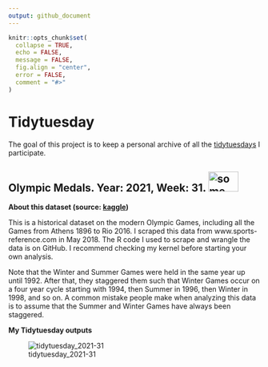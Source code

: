 ```yaml
---
output: github_document
---
```


<!-- README.md is generated from README.Rmd. Please edit that file -->

```r
knitr::opts_chunk$set(
  collapse = TRUE,
  echo = FALSE,
  message = FALSE,
  fig.align = "center",
  error = FALSE,
  comment = "#>"
)
```

# Tidytuesday

<!-- badges: start -->
<!-- badges: end -->

The goal of this project is to keep a personal archive of all the [tidytuesdays](https://github.com/rfordatascience/tidytuesday) I participate.



## Olympic Medals. Year: 2021, Week: 31. <img src="fig/Olympic_rings.svg" alt="some text" width=60 height=40>

**About this dataset (source: [kaggle](https://www.kaggle.com/heesoo37/120-years-of-olympic-history-athletes-and-results))**

This is a historical dataset on the modern Olympic Games, including all the Games from Athens 1896 to Rio 2016. I scraped this data from www.sports-reference.com in May 2018. The R code I used to scrape and wrangle the data is on GitHub. I recommend checking my kernel before starting your own analysis.

Note that the Winter and Summer Games were held in the same year up until 1992. After that, they staggered them such that Winter Games occur on a four year cycle starting with 1994, then Summer in 1996, then Winter in 1998, and so on. A common mistake people make when analyzing this data is to assume that the Summer and Winter Games have always been staggered.


**My Tidytuesday outputs**


![tidytuesday_2021-31](tidytuesday/2021-31/fig/tidytuesday_2021-07-27.png)







